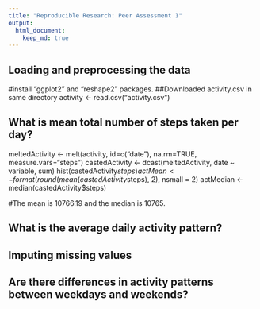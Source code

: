 ```yaml
---
title: "Reproducible Research: Peer Assessment 1"
output: 
  html_document:
    keep_md: true
---
```



## Loading and preprocessing the data

#install "ggplot2" and "reshape2" packages.
##Downloaded activity.csv in same directory
activity <- read.csv("activity.csv")




## What is mean total number of steps taken per day?
meltedActivity <- melt(activity, id=c("date"), na.rm=TRUE, measure.vars="steps")
castedActivity <- dcast(meltedActivity, date ~ variable, sum)
hist(castedActivity$steps)
actMean <- format(round(mean(castedActivity$steps), 2), nsmall = 2)
actMedian <- median(castedActivity$steps)

#The mean is 10766.19 and the median is 10765.


## What is the average daily activity pattern?



## Imputing missing values



## Are there differences in activity patterns between weekdays and weekends?
